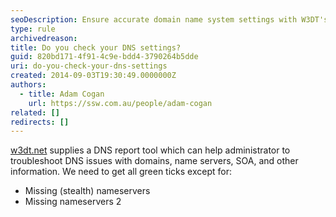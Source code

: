 ```yaml
---
seoDescription: Ensure accurate domain name system settings with W3DT's DNS report tool and troubleshoot issues with missing nameservers, SOA records, and more.
type: rule
archivedreason:
title: Do you check your DNS settings?
guid: 820bd171-4f91-4c9e-bdd4-3790264b5dde
uri: do-you-check-your-dns-settings
created: 2014-09-03T19:30:49.0000000Z
authors:
  - title: Adam Cogan
    url: https://ssw.com.au/people/adam-cogan
related: []
redirects: []
---
```


[w3dt.net](https://w3dt.net//) supplies a DNS report tool which can help administrator to troubleshoot DNS issues with domains, name servers, SOA, and other information. We need to get all green ticks except for:
- Missing (stealth) nameservers
- Missing nameservers 2